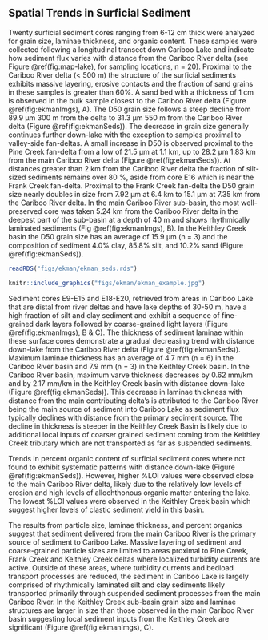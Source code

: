 ## Spatial Trends in Surficial Sediment

Twenty surficial sediment cores ranging from 6-12 cm thick were analyzed for grain size, laminae thickness, and organic content. These samples were collected following a longitudinal transect down Cariboo Lake and indicate how sediment flux varies with distance from the Cariboo River delta (see Figure \@ref(fig:map-lake), for sampling locations, n = 20). Proximal to the Cariboo River delta (< 500 m) the structure of the surficial sediments exhibits massive layering, erosive contacts and the fraction of sand grains in these samples is greater than 60%. A sand bed with a thickness of 1 cm is observed in the bulk sample closest to the Cariboo River delta (Figure \@ref(fig:ekmanImgs), A). The D50 grain size follows a steep decline from 89.9 µm 300 m from the delta to 31.3 µm 550 m from the Cariboo River delta (Figure \@ref(fig:ekmanSeds)). The decrease in grain size generally continues further down-lake with the exception to samples proximal to valley-side fan-deltas. A small increase in D50 is observed proximal to the Pine Creek fan-delta from a low of 21.5 µm at 1.1 km, up to 28.2 µm 1.83 km from the main Cariboo River delta (Figure \@ref(fig:ekmanSeds)). At distances greater than 2 km from the Cariboo River delta the fraction of silt-sized sediments remains over 80 %, aside from core E16 which is near the Frank Creek fan-delta. Proximal to the Frank Creek fan-delta the D50 grain size nearly doubles in size from 7.92 µm at 6.4 km to 15.1 µm at 7.35 km from the Cariboo River delta. In the main Cariboo River sub-basin, the most well-preserved core was taken 5.24 km from the Cariboo River delta in the deepest part of the sub-basin at a depth of 40 m and shows rhythmically laminated sediments (Fig \@ref(fig:ekmanImgs), B). In the Keithley Creek basin the D50 grain size has an average of 15.9 µm (n = 3) and the composition of sediment 4.0% clay, 85.8% silt, and 10.2% sand (Figure \@ref(fig:ekmanSeds)). 

```r
readRDS("figs/ekman/ekman_seds.rds")
```

```r
knitr::include_graphics("figs/ekman/ekman_example.jpg")
```

Sediment cores E9-E15 and E18-E20, retrieved from areas in Cariboo Lake that are distal from river deltas and have lake depths of 30-50 m, have a high fraction of silt and clay sediment and exhibit a sequence of fine-grained dark layers followed by coarse-grained light layers (Figure \@ref(fig:ekmanImgs), B & C). The thickness of sediment laminae within these surface cores demonstrate a gradual decreasing trend with distance down-lake from the Cariboo River delta (Figure \@ref(fig:ekmanSeds)). Maximum laminae thickness has an average of 4.7 mm (n = 6) in the Cariboo River basin and 7.9 mm (n = 3) in the Keithley Creek basin. In the Cariboo River basin, maximum varve thickness decreases by 0.62 mm/km and by 2.17 mm/km in the Keithley Creek basin with distance down-lake (Figure \@ref(fig:ekmanSeds)). This decrease in laminae thickness with distance from the main contributing delta's is attributed to the Cariboo River being the main source of sediment into Cariboo Lake as sediment flux typically declines with distance from the primary sediment source. The decline in thickness is steeper in the Keithley Creek Basin is likely due to additional local inputs of coarser grained sediment coming from the Keithley Creek tributary which are not transported as far as suspended sediments. 

Trends in percent organic content of surficial sediment cores where not found to exhibit systematic patterns with distance down-lake (Figure \@ref(fig:ekmanSeds)). However, higher %LOI values were observed close to the main Cariboo River delta, likely due to the relatively low levels of erosion and high levels of allochthonous organic matter entering the lake. The lowest %LOI values were observed in the Keithley Creek basin which suggest higher levels of clastic sediment yield in this basin. 

The results from particle size, laminae thickness, and percent organics suggest that sediment delivered from the main Cariboo River is the primary source of sediment to Cariboo Lake. Massive layering of sediment and coarse-grained particle sizes are limited to areas proximal to Pine Creek, Frank Creek and Keithley Creek deltas where localized turbidity currents are active. Outside of these areas, where turbidity currents and bedload transport processes are reduced, the sediment in Cariboo Lake is largely comprised of rhythmically laminated silt and clay sediments likely transported primarily through suspended sediment processes from the main Cariboo River. In the Keithley Creek sub-basin grain size and laminae structures are larger in size than those observed in the main Cariboo River basin suggesting local sediment inputs from the Keithley Creek are significant (Figure \@ref(fig:ekmanImgs), C). 